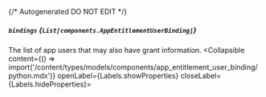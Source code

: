 {/* Autogenerated DO NOT EDIT  */}

##### `bindings` *{`List[components.AppEntitlementUserBinding]`}*
The list of app users that may also have grant information.
<Collapsible content={() => import('/content/types/models/components/app_entitlement_user_binding/python.mdx')} openLabel={Labels.showProperties} closeLabel={Labels.hideProperties}>
</Collapsible>


